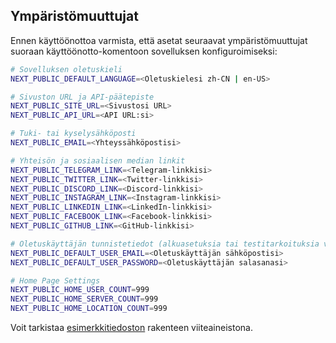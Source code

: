 ## Ympäristömuuttujat

Ennen käyttöönottoa varmista, että asetat seuraavat ympäristömuuttujat suoraan käyttöönotto-komentoon sovelluksen konfiguroimiseksi:

```bash
# Sovelluksen oletuskieli
NEXT_PUBLIC_DEFAULT_LANGUAGE=<Oletuskielesi zh-CN | en-US>

# Sivuston URL ja API-päätepiste
NEXT_PUBLIC_SITE_URL=<Sivustosi URL>
NEXT_PUBLIC_API_URL=<API URL:si>

# Tuki- tai kyselysähköposti
NEXT_PUBLIC_EMAIL=<Yhteyssähköpostisi>

# Yhteisön ja sosiaalisen median linkit
NEXT_PUBLIC_TELEGRAM_LINK=<Telegram-linkkisi>
NEXT_PUBLIC_TWITTER_LINK=<Twitter-linkkisi>
NEXT_PUBLIC_DISCORD_LINK=<Discord-linkkisi>
NEXT_PUBLIC_INSTAGRAM_LINK=<Instagram-linkkisi>
NEXT_PUBLIC_LINKEDIN_LINK=<LinkedIn-linkkisi>
NEXT_PUBLIC_FACEBOOK_LINK=<Facebook-linkkisi>
NEXT_PUBLIC_GITHUB_LINK=<GitHub-linkkisi>

# Oletuskäyttäjän tunnistetiedot (alkuasetuksia tai testitarkoituksia varten)
NEXT_PUBLIC_DEFAULT_USER_EMAIL=<Oletuskäyttäjän sähköpostisi>
NEXT_PUBLIC_DEFAULT_USER_PASSWORD=<Oletuskäyttäjän salasanasi>

# Home Page Settings
NEXT_PUBLIC_HOME_USER_COUNT=999
NEXT_PUBLIC_HOME_SERVER_COUNT=999
NEXT_PUBLIC_HOME_LOCATION_COUNT=999
```

Voit tarkistaa [esimerkkitiedoston](https://github.com/perfect-panel/ppanel-web/blob/main/apps/user/.env.template) rakenteen viiteaineistona.


<Giscus />
